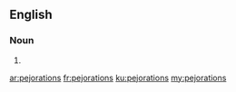 ==English==

===Noun===
{{head|en|plural}}

# {{plural of|pejoration|lang=en|nocat=1}}

[[ar:pejorations]]
[[fr:pejorations]]
[[ku:pejorations]]
[[my:pejorations]]